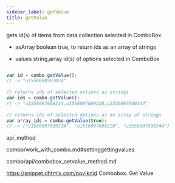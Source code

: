 ```yaml
---
sidebar_label: getValue
title: getValue
---
```



          


<Short>
 gets id(s) of items from data collection selected in ComboBox



</Short>



- asArray 	boolean 	true, to return ids as an array of strings


- values 	string,array 	id(s) of options selected in ComboBox


~~~js

var id = combo.getValue();
// -> "u1556098582074"
 
// returns ids of selected options as strings
var ids = combo.getValue();
// -> "u1556097609214,u1556097609228,u1556097609244"
 
// returns ids of selected options as an array of strings
var array_ids = combo.getValue(true);
// -> ["u1556097609214", "u1556097609228", "u1556097609244"]


~~~
 api_method

<Descr>



</Descr>


 combo/work_with_combo.md#settinggettingvalues


combo/api/combobox_setvalue_method.md


https://snippet.dhtmlx.com/ppvjknid	Combobox. Get Value




